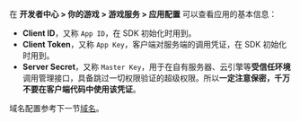 在 **开发者中心 > 你的游戏 > 游戏服务 > 应用配置** 可以查看应用的基本信息：

- **Client ID**，又称 `App ID`，在 SDK 初始化时用到。
- **Client Token**，又称 `App Key`，客户端对服务端的调用凭证，在 SDK 初始化时用到。
- **Server Secret**，又称 `Master Key`，用于在自有服务器、云引擎等**受信任环境**调用管理接口，具备跳过一切权限验证的超级权限。所以**一定注意保密，千万不要在客户端代码中使用该凭证**。

域名配置参考下一节[域名](#域名)。
